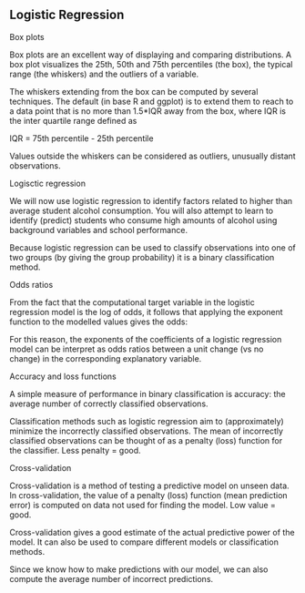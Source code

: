 
## Logistic Regression

Box plots

Box plots are an excellent way of displaying and comparing distributions. A box plot visualizes the 25th, 50th and 75th percentiles (the box), the typical range (the whiskers) and the outliers of a variable.

The whiskers extending from the box can be computed by several techniques. The default (in base R and ggplot) is to extend them to reach to a data point that is no more than 1.5*IQR away from the box, where IQR is the inter quartile range defined as

IQR = 75th percentile - 25th percentile

Values outside the whiskers can be considered as outliers, unusually distant observations.

Logisctic regression

We will now use logistic regression to identify factors related to higher than average student alcohol consumption. You will also attempt to learn to identify (predict) students who consume high amounts of alcohol using background variables and school performance.

Because logistic regression can be used to classify observations into one of two groups (by giving the group probability) it is a binary classification method. 

Odds ratios

From the fact that the computational target variable in the logistic regression model is the log of odds, it follows that applying the exponent function to the modelled values gives the odds:

For this reason, the exponents of the coefficients of a logistic regression model can be interpret as odds ratios between a unit change (vs no change) in the corresponding explanatory variable.

Accuracy and loss functions

A simple measure of performance in binary classification is accuracy: the average number of correctly classified observations.

Classification methods such as logistic regression aim to (approximately) minimize the incorrectly classified observations. The mean of incorrectly classified observations can be thought of as a penalty (loss) function for the classifier. Less penalty = good.

Cross-validation

Cross-validation is a method of testing a predictive model on unseen data. In cross-validation, the value of a penalty (loss) function (mean prediction error) is computed on data not used for finding the model. Low value = good.

Cross-validation gives a good estimate of the actual predictive power of the model. It can also be used to compare different models or classification methods.

Since we know how to make predictions with our model, we can also compute the average number of incorrect predictions.